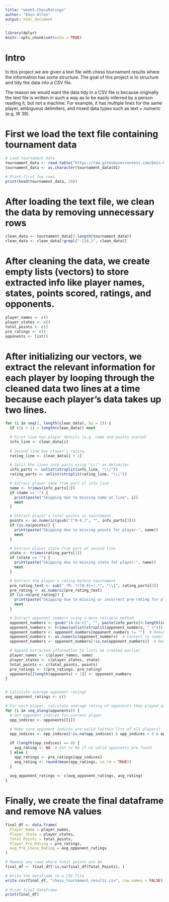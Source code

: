 ---
title: "week5-ChessRatings"
author: "Emin Allen"
output: html_document 
---

```{r setup, include=FALSE}
library(dplyr)
knitr::opts_chunk$set(echo = TRUE)
```


# Intro
In this project we are given a text file with chess tournament results where the information has some structure. The goal of this project is to structure and tidy the data into a CSV file. 

The reason we would want the data tidy in a CSV file is because originally the text file is written in such a way as to be easily inferred by a person reading it, but not a machine. For example, it has multiple lines for the same player, ambiguous delimiters, and mixed data types such as text + numeric (e.g. W 39). 

# First we load the text file containing tournament data
```{r}
# Load tournament data
tournament_data <- read.table("https://raw.githubusercontent.com/Emin-NYC/DATA607-week5project/refs/heads/main/tournamentinfo.txt", sep = "\n", stringsAsFactors = FALSE, fill = TRUE)
tournament_data <- as.character(tournament_data$V1)

# Print first few rows
print(head(tournament_data, 20))
```

# After loading the text file, we clean the data by removing unnecessary rows
```{r}
clean_data <- tournament_data[5:length(tournament_data)]
clean_data <- clean_data[!grepl("-{10,}", clean_data)]
```

# After cleaning the data, we create empty lists (vectors) to store extracted info like player names, states, points scored, ratings, and opponents. 
```{r}
player_names <- c()
player_states <- c()
total_points <- c()
pre_ratings <- c()
opponents <- list()
```


# After initializing our vectors, we extract the relevant information for each player by looping  through the cleaned data two lines at a time because each player's data takes up two lines.
```{r}
for (i in seq(1, length(clean_data), by = 2)) {
  if ((i + 1) > length(clean_data)) next

  # First line has player details (e.g. name and points scored)
  info_line <- clean_data[i]
  
  # Second line has player's rating.
  rating_line <- clean_data[i + 1]

  # Split the lines into parts using "\\|" as delimiter
  info_parts <- unlist(strsplit(info_line, "\\|"))
  rating_parts <- unlist(strsplit(rating_line, "\\|"))

  # Extract player name from part of info line
  name <- trimws(info_parts[2])
  if (name == "") {
    print(paste("Skipping due to missing name at line", i))
    next
  }

  # Extract player's total points in tournament
  points <- as.numeric(gsub("[^0-9.]", "", info_parts[3]))
  if (is.na(points)) {
    print(paste("Skipping due to missing points for player:", name))
    next
  }

  # Extract player state from part of second line
  state <- trimws(rating_parts[1])
  if (state == "") {
    print(paste("Skipping due to missing state for player:", name))
    next
  }

  # Extract the player's rating before tournament
  pre_rating_text <- sub(".*R: *([0-9]+).*", "\\1", rating_parts[2])
  pre_rating <- as.numeric(pre_rating_text)
  if (is.na(pre_rating)) {
    print(paste("Skipping due to missing or incorrect pre-rating for player:", name))
    next
  }

  # Extract opponent numbers using a more reliable method
  opponent_numbers <- gsub("[A-Za-z]", "", paste(info_parts[4:length(info_parts)], collapse = " "))  # Remove all alphabetic characters
  opponent_numbers <- trimws(unlist(strsplit(opponent_numbers, " +")))  # Split by spaces
  opponent_numbers <- opponent_numbers[opponent_numbers != ""]  # Remove empty values
  opponent_numbers <- as.numeric(opponent_numbers)  # Convert to numeric
  opponent_numbers <- opponent_numbers[!is.na(opponent_numbers)]  # Remove NA values

  # Append extracted information to lists we created earlier
  player_names <- c(player_names, name)
  player_states <- c(player_states, state)
  total_points <- c(total_points, points)
  pre_ratings <- c(pre_ratings, pre_rating)
  opponents[[length(opponents) + 1]] <- opponent_numbers
}


# Calculate average opponent ratings
avg_opponent_ratings <- c()

# For each player, calculate average rating of opponents they played against
for (i in seq_along(opponents)) {
  # Get opponent indices for current player
  opp_indices <- opponents[[i]]
  
  # Make sure opponent indices are valid (within list of all players)
  opp_indices <- opp_indices[!is.na(opp_indices) & opp_indices > 0 & opp_indices <= length(pre_ratings)]

  if (length(opp_indices) == 0) {
    avg_rating <- NA  # Set to NA if no valid opponents are found
  } else {
    opp_ratings <- pre_ratings[opp_indices]
    avg_rating <- round(mean(opp_ratings, na.rm = TRUE))
  }
  
  avg_opponent_ratings <- c(avg_opponent_ratings, avg_rating)
}
```


# Finally, we create the final dataframe and remove NA values
```{r}
final_df <- data.frame(
  Player_Name = player_names,
  Player_State = player_states,
  Total_Points = total_points,
  Player_Pre_Rating = pre_ratings,
  Avg_Pre_Chess_Rating = avg_opponent_ratings
)

# Remove any rows where total points are NA
final_df <- final_df[!is.na(final_df$Total_Points), ]

# Write the dataframe to a CSV file
write.csv(final_df, "chess_tournament_results.csv", row.names = FALSE)
  
# Print final dataframe
print(final_df)
```